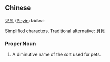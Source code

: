 ==Chinese==
[[贝]][[贝]] ([[Pinyin]]: bèibei)

Simplified characters.  Traditional alternative: [[貝]][[貝]] 

===Proper Noun===
# A diminutive name of the sort used for pets.